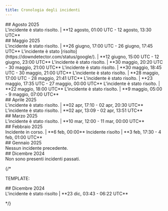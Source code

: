 ```yaml
---
title: Cronologia degli incidenti
---
```


<div id="august-2025">
  ## Agosto 2025
</div>

<Steps>
<Step title="Problemi del portale sviluppatori" icon="circle-exclamation">
L'incidente è stato risolto. | **12 agosto, 01:00 UTC - 12 agosto, 13:30 UTC**
</Step>
</Steps>

<div id="may-2025">
  ## Maggio 2025
</div>

<Steps>
<Step title="Errori 500 (alcuni endpoint dell'API X potrebbero essere interessati)" icon="circle-exclamation">
L'incidente è stato risolto. | **26 giugno, 17:00 UTC - 26 giugno, 17:45 UTC**
</Step>
<Step title="Interruzione legata a Google - errori 503 su alcuni endpoint" icon="circle-exclamation">
L'incidente è stato [risolto](https://downdetector.com/status/google/). | **12 giugno, 15:00 UTC - 12 giugno, 23:00 UTC**
</Step>
<Step title="Interruzione a livello di sito (alcuni endpoint dell'API X potrebbero essere interessati)" icon="circle-exclamation">
L'incidente è stato risolto. | **30 maggio, 20:20 UTC - 30 maggio, 21:00 UTC**  
</Step>
<Step title="POST /2/media/upload - errori 404" icon="circle-exclamation">
L'incidente è stato risolto. | **30 maggio, 18:45 UTC - 30 maggio, 21:00 UTC**  
</Step>
<Step title="POST /2/media/upload - errori 404" icon="circle-exclamation">
L'incidente è stato risolto. | **28 maggio, 17:00 UTC - 28 maggio, 21:41 UTC**  
</Step>
<Step title="Accesso con X (OAuth)" icon="circle-exclamation">
L'incidente è stato risolto. | **23 maggio, 17:35 UTC - 27 maggio, 00:00 UTC**  
</Step>
<Step title="Interruzione a livello di sito (alcuni endpoint dell'API X potrebbero essere interessati)" icon="circle-exclamation">
L'incidente è stato risolto. | **22 maggio, 18:00 UTC**  
</Step>
<Step title="Interruzione a livello di sito (tutti gli endpoint dell'API X potrebbero essere interessati)" icon="circle-exclamation">
L'incidente è stato risolto. | **9 maggio, 05:00 - 9 maggio, 07:00 UTC**  
</Step>
</Steps>

<div id="april-2025">
  ## Aprile 2025
</div>

<Steps>
<Step title="Regole del Flusso filtrato - errori 500" icon="circle-exclamation">
L’incidente è stato risolto. | **02 apr, 17:10 - 02 apr, 20:30 UTC**  
</Step>
<Step title="Interruzione di Account Activity API" icon="circle-exclamation">
L’incidente è stato risolto. | **02 apr, 13:09 - 02 apr, 13:51 UTC**  
</Step>
</Steps>

<div id="march-2025">
  ## Marzo 2025
</div>

<Steps>
<Step title="Interruzione a livello di sito (tutti gli endpoint dell'API X potrebbero essere interessati)" icon="circle-exclamation">
L’incidente è stato risolto. | **10 mar, 12:00 - 11 mar, 00:00 UTC**  
</Step>
</Steps>

<div id="february-2025">
  ## Febbraio 2025
</div>

<Steps>
<Step title="Metadati dei media e sottotitoli v2 - errori 404" icon="circle-exclamation">
Incidente in corso. | **6 feb, 00:00**  
</Step>
<Step title="Flusso filtrato v2 - errori 503 su larga scala" icon="circle-exclamation">
Incidente risolto | **3 feb, 17:30 - 4 feb, 01:00 UTC**  
</Step>
</Steps>

<div id="january-2025">
  ## Gennaio 2025
</div>

<Steps>
<Step title="Nessun incidente" icon="circle-exclamation">
    Nessun incidente precedente.
</Step>
</Steps>

<div id="december-2024">
  ## Dicembre 2024
</div>

<Steps>
<Step title="Nessun incidente" icon="circle-exclamation">
    Non sono presenti incidenti passati.
</Step>
</Steps>

{/*

TEMPLATE:

<div id="december-2024">
  ## Dicembre 2024
</div>

<Steps>
<Step title="Interruzione del feed" icon="circle-exclamation">
L'incidente è stato risolto | **23 dic, 03:43 - 06:22 UTC**  
</Step>
</Steps>

*/}